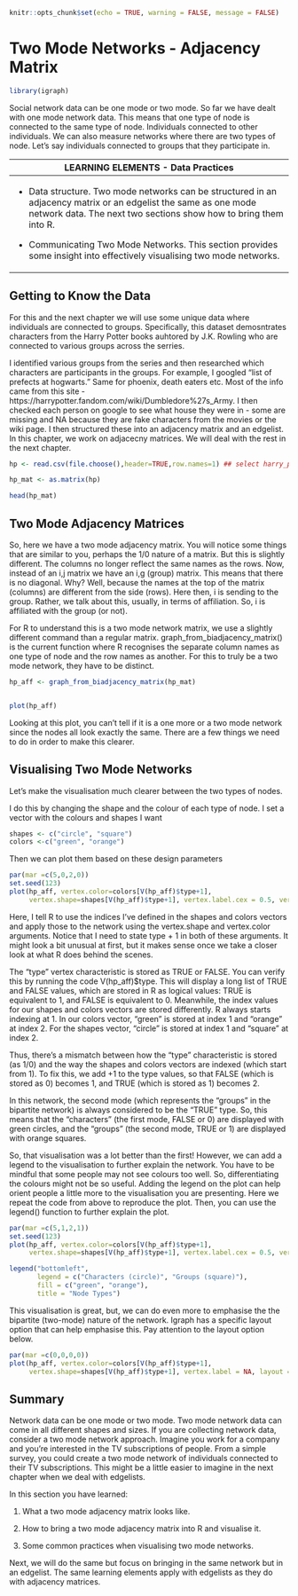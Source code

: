 ```r
knitr::opts_chunk$set(echo = TRUE, warning = FALSE, message = FALSE)
```

# Two Mode Networks - Adjacency Matrix

```r
library(igraph)
```

Social network data can be one mode or two mode. So far we have dealt with one mode network data. This means that one type of node is connected to the same type of node. Individuals connected to other individuals. We can also measure networks where there are two types of node. Let's say individuals connected to groups that they participate in.

+---------------------------------------------------------------------------------------------------------------------------------------------------------------------------------------+
| LEARNING ELEMENTS - Data Practices                                                                                                                                                    |
+=======================================================================================================================================================================================+
| -   Data structure. Two mode networks can be structured in an adjacency matrix or an edgelist the same as one mode network data. The next two sections show how to bring them into R. |
|                                                                                                                                                                                       |
| -   Communicating Two Mode Networks. This section provides some insight into effectively visualising two mode networks.                                                               |
+---------------------------------------------------------------------------------------------------------------------------------------------------------------------------------------+

## Getting to Know the Data

For this and the next chapter we will use some unique data where individuals are connected to groups. Specifically, this dataset demosntrates characters from the Harry Potter books auhtored by J.K. Rowling who are connected to various groups across the serries.

I identified various groups from the series and then researched which characters are participants in the groups. For example, I googled "list of prefects at hogwarts." Same for phoenix, death eaters etc. Most of the info came from this site - https://harrypotter.fandom.com/wiki/Dumbledore%27s_Army. I then checked each person on google to see what house they were in - some are missing and NA because they are fake characters from the movies or the wiki page. I then structured these into an adjacency matrix and an edgelist. In this chapter, we work on adjacecny matrices. We will deal with the rest in the next chapter.

```r
hp <- read.csv(file.choose(),header=TRUE,row.names=1) ## select harry_potter_two_mode_AM.csv

hp_mat <- as.matrix(hp)

head(hp_mat)
```

## Two Mode Adjacency Matrices

So, here we have a two mode adjacency matrix. You will notice some things that are similar to you, perhaps the 1/0 nature of a matrix. But this is slightly different. The columns no longer reflect the same names as the rows. Now, instead of an i,j matrix we have an i,g (group) matrix. This means that there is no diagonal. Why? Well, because the names at the top of the matrix (columns) are different from the side (rows). Here then, i is sending to the group. Rather, we talk about this, usually, in terms of affiliation. So, i is affiliated with the group (or not).

For R to understand this is a two mode network matrix, we use a slightly different command than a regular matrix. graph_from_biadjacency_matrix() is the current function where R recognises the separate column names as one type of node and the row names as another. For this to truly be a two mode network, they have to be distinct.

```r
hp_aff <- graph_from_biadjacency_matrix(hp_mat)


plot(hp_aff)
```

Looking at this plot, you can't tell if it is a one more or a two mode network since the nodes all look exactly the same. There are a few things we need to do in order to make this clearer.

## Visualising Two Mode Networks

Let's make the visualisation much clearer between the two types of nodes.

I do this by changing the shape and the colour of each type of node. I set a vector with the colours and shapes I want

```r
shapes <- c("circle", "square")
colors <-c("green", "orange")
```

Then we can plot them based on these design parameters

```r
par(mar =c(5,0,2,0))
set.seed(123)
plot(hp_aff, vertex.color=colors[V(hp_aff)$type+1],
     vertex.shape=shapes[V(hp_aff)$type+1], vertex.label.cex = 0.5, vertex.size = 7, main = "Harry Potter", sub = "Characters Connected to Groups")
```

Here, I tell R to use the indices I’ve defined in the shapes and colors vectors and apply those to the network using the vertex.shape and vertex.color arguments. Notice that I need to state type + 1 in both of these arguments. It might look a bit unusual at first, but it makes sense once we take a closer look at what R does behind the scenes.

The "type" vertex characteristic is stored as TRUE or FALSE. You can verify this by running the code V(hp_aff)\$type. This will display a long list of TRUE and FALSE values, which are stored in R as logical values: TRUE is equivalent to 1, and FALSE is equivalent to 0. Meanwhile, the index values for our shapes and colors vectors are stored differently. R always starts indexing at 1. In our colors vector, "green" is stored at index 1 and "orange" at index 2. For the shapes vector, "circle" is stored at index 1 and "square" at index 2.

Thus, there’s a mismatch between how the "type" characteristic is stored (as 1/0) and the way the shapes and colors vectors are indexed (which start from 1). To fix this, we add +1 to the type values, so that FALSE (which is stored as 0) becomes 1, and TRUE (which is stored as 1) becomes 2.

In this network, the second mode (which represents the "groups" in the bipartite network) is always considered to be the "TRUE" type. So, this means that the "characters" (the first mode, FALSE or 0) are displayed with green circles, and the "groups" (the second mode, TRUE or 1) are displayed with orange squares.

So, that visualisation was a lot better than the first! However, we can add a legend to the visualisation to further explain the network. You have to be mindful that some people may not see colours too well. So, differentiating the colours might not be so useful. Adding the legend on the plot can help orient people a little more to the visualisation you are presenting. Here we repeat the code from above to reproduce the plot. Then, you can use the legend() function to further explain the plot.

```r
par(mar =c(5,1,2,1))
set.seed(123)
plot(hp_aff, vertex.color=colors[V(hp_aff)$type+1],
     vertex.shape=shapes[V(hp_aff)$type+1], vertex.label.cex = 0.5, vertex.size = 7, main = "Harry Potter", sub = "Characters Connected to Groups")

legend("bottomleft", 
       legend = c("Characters (circle)", "Groups (square)"), 
       fill = c("green", "orange"), 
       title = "Node Types")
```

This visualisation is great, but, we can do even more to emphasise the the bipartite (two-mode) nature of the network. Igraph has a specific layout option that can help emphasise this. Pay attention to the layout option below.

```r
par(mar =c(0,0,0,0))
plot(hp_aff, vertex.color=colors[V(hp_aff)$type+1],
     vertex.shape=shapes[V(hp_aff)$type+1], vertex.label = NA, layout = layout_as_bipartite(hp_aff))
```

## Summary

Network data can be one mode or two mode. Two mode network data can come in all different shapes and sizes. If you are collecting network data, consider a two mode network approach. Imagine you work for a company and you're interested in the TV subscriptions of people. From a simple survey, you could create a two mode network of individuals connected to their TV subscriptions. This might be a little easier to imagine in the next chapter when we deal with edgelists.

In this section you have learned:

1.  What a two mode adjacency matrix looks like.

2.  How to bring a two mode adjacency matrix into R and visualise it.

3.  Some common practices when visualising two mode networks.

Next, we will do the same but focus on bringing in the same network but in an edgelist. The same learning elements apply with edgelists as they do with adjacency matrices.
